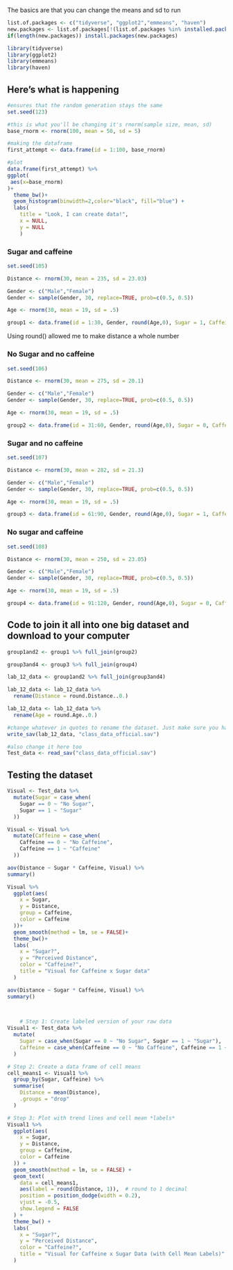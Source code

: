 The basics are that you can change the means and sd to run


```r

list.of.packages <- c("tidyverse", "ggplot2","emmeans", "haven")
new.packages <- list.of.packages[!(list.of.packages %in% installed.packages()[,"Package"])]
if(length(new.packages)) install.packages(new.packages)

library(tidyverse) 
library(ggplot2)
library(emmeans)
library(haven)

```

## Here's what is happening

```r

#ensures that the random generation stays the same
set.seed(123)

#this is what you'll be changing it's rnorm(sample size, mean, sd)
base_rnorm <- rnorm(100, mean = 50, sd = 5)

#making the dataframe
first_attempt <- data.frame(id = 1:100, base_rnorm)

#plot                                      
data.frame(first_attempt) %>%
ggplot(
 aes(x=base_rnorm)
)+
  theme_bw()+
  geom_histogram(binwidth=2,color="black", fill="blue") +
  labs(
    title = "Look, I can create data!",
    x = NULL, 
    y = NULL
    )

```



### Sugar and caffeine
```r

set.seed(105)

Distance <- rnorm(30, mean = 235, sd = 23.03)

Gender <- c("Male","Female")
Gender <- sample(Gender, 30, replace=TRUE, prob=c(0.5, 0.5))

Age <- rnorm(30, mean = 19, sd = .5)

group1 <- data.frame(id = 1:30, Gender, round(Age,0), Sugar = 1, Caffeine = 1, round(Distance,0))


```

Using round() allowed me to make distance a whole number

### No Sugar and no caffeine
```r

set.seed(106)

Distance <- rnorm(30, mean = 275, sd = 20.1)

Gender <- c("Male","Female")
Gender <- sample(Gender, 30, replace=TRUE, prob=c(0.5, 0.5))

Age <- rnorm(30, mean = 19, sd = .5)

group2 <- data.frame(id = 31:60, Gender, round(Age,0), Sugar = 0, Caffeine = 0, round(Distance,0))

```

### Sugar and no caffeine
```r

set.seed(107)

Distance <- rnorm(30, mean = 282, sd = 21.3)

Gender <- c("Male","Female")
Gender <- sample(Gender, 30, replace=TRUE, prob=c(0.5, 0.5))

Age <- rnorm(30, mean = 19, sd = .5)

group3 <- data.frame(id = 61:90, Gender, round(Age,0), Sugar = 1, Caffeine = 0, round(Distance,0))


```

### No sugar and caffeine
```r

set.seed(108)

Distance <- rnorm(30, mean = 250, sd = 23.05)

Gender <- c("Male","Female")
Gender <- sample(Gender, 30, replace=TRUE, prob=c(0.5, 0.5))

Age <- rnorm(30, mean = 19, sd = .5)

group4 <- data.frame(id = 91:120, Gender, round(Age,0), Sugar = 0, Caffeine = 1, round(Distance,0))

```

## Code to join it all into one big dataset and download to your computer
```r

group1and2 <- group1 %>% full_join(group2)

group3and4 <- group3 %>% full_join(group4)

lab_12_data <- group1and2 %>% full_join(group3and4)

lab_12_data <- lab_12_data %>% 
  rename(Distance = round.Distance..0.)

lab_12_data <- lab_12_data %>% 
  rename(Age = round.Age..0.)

#change whatever in quotes to rename the dataset. Just make sure you have .sav attached
write_sav(lab_12_data, "class_data_official.sav")

#also change it here too
Test_data <- read_sav("class_data_official.sav")

```


## Testing the dataset

```r


Visual <- Test_data %>%
  mutate(Sugar = case_when(
    Sugar == 0 ~ "No Sugar",
    Sugar == 1 ~ "Sugar"
  ))

Visual <- Visual %>%
  mutate(Caffeine = case_when(
    Caffeine == 0 ~ "No Caffeine",
    Caffeine == 1 ~ "Caffeine"
  ))

aov(Distance ~ Sugar * Caffeine, Visual) %>%
summary()

Visual %>%
  ggplot(aes(
    x = Sugar,
    y = Distance,
    group = Caffeine,
    color = Caffeine
  ))+
  geom_smooth(method = lm, se = FALSE)+
  theme_bw()+
  labs(
    x = "Sugar?",
    y = "Perceived Distance",
    color = "Caffeine?",
    title = "Visual for Caffeine x Sugar data"
  )

```

```r

aov(Distance ~ Sugar * Caffeine, Visual) %>%
summary()


    
    # Step 1: Create labeled version of your raw data
Visual1 <- Test_data %>%
  mutate(
    Sugar = case_when(Sugar == 0 ~ "No Sugar", Sugar == 1 ~ "Sugar"),
    Caffeine = case_when(Caffeine == 0 ~ "No Caffeine", Caffeine == 1 ~ "Caffeine")
  )

# Step 2: Create a data frame of cell means
cell_means1 <- Visual1 %>%
  group_by(Sugar, Caffeine) %>%
  summarise(
    Distance = mean(Distance),
    .groups = "drop"
  )

# Step 3: Plot with trend lines and cell mean *labels*
Visual1 %>%
  ggplot(aes(
    x = Sugar,
    y = Distance,
    group = Caffeine,
    color = Caffeine
  )) +
  geom_smooth(method = lm, se = FALSE) +
  geom_text(
    data = cell_means1,
    aes(label = round(Distance, 1)),  # round to 1 decimal
    position = position_dodge(width = 0.2),
    vjust = -0.5,
    show.legend = FALSE
  ) +
  theme_bw() +
  labs(
    x = "Sugar?",
    y = "Perceived Distance",
    color = "Caffeine?",
    title = "Visual for Caffeine x Sugar Data (with Cell Mean Labels)"
  )

    
```

